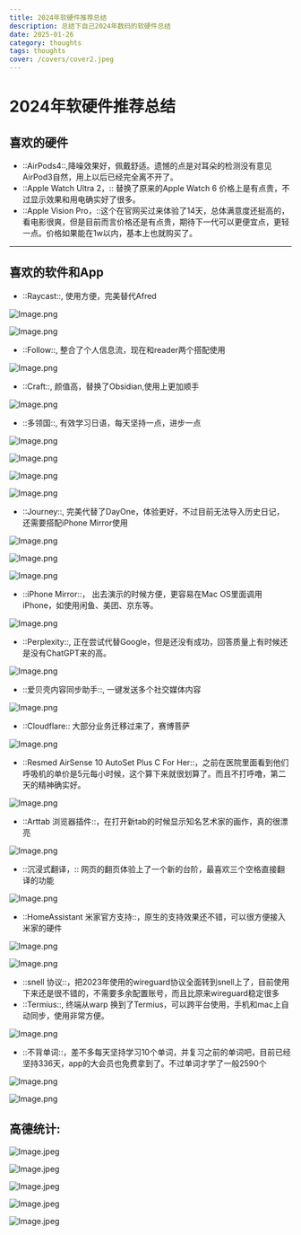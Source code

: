 ```yaml
---
title: 2024年软硬件推荐总结
description: 总结下自己2024年数码的软硬件总结
date: 2025-01-26
category: thoughts
tags: thoughts
cover: /covers/cover2.jpeg
---
```


# 2024年软硬件推荐总结

## 喜欢的硬件

* ::AirPods4::,降噪效果好，佩戴舒适。遗憾的点是对耳朵的检测没有意见AirPod3自然，用上以后已经完全离不开了。
* ::Apple Watch Ultra 2，:: 替换了原来的Apple Watch 6 价格上是有点贵，不过显示效果和用电确实好了很多。
* ::Apple Vision Pro，::这个在官网买过来体验了14天，总体满意度还挺高的，看电影很爽，但是目前而言价格还是有点贵，期待下一代可以更便宜点，更轻一点。价格如果能在1w以内，基本上也就购买了。

---

## 喜欢的软件和App

* ::Raycast::, 使用方便，完美替代Afred

![Image.png](https://res.craft.do/user/full/f3be568a-34ab-2b61-a799-bb5c9d6f8f77/doc/C3C162CD-9031-48A2-8A26-5EBFBBB44D9C/00C998EA-6C3B-40D2-8DFA-9D9B49645090_2/xqMONsPe5ALN0CqApcvs7l9QC6Nl1l9LkU67Y2VtZ9kz/Image.png)

![Image.png](https://res.craft.do/user/full/f3be568a-34ab-2b61-a799-bb5c9d6f8f77/doc/C3C162CD-9031-48A2-8A26-5EBFBBB44D9C/E219EB81-5D78-49E9-A2A7-D34A0DB5869E_2/FZw7zLg2cVKs3uxSoL8YsRxyssZiZubIrLJ5etSDkAMz/Image.png)

* ::Follow::, 整合了个人信息流，现在和reader两个搭配使用

![Image.png](https://res.craft.do/user/full/f3be568a-34ab-2b61-a799-bb5c9d6f8f77/doc/C3C162CD-9031-48A2-8A26-5EBFBBB44D9C/2D4FC539-AB35-4CE1-87DC-2DE3F8733459_2/mWd5REzOUzhxwQIKM6qZ7ZQkxbme45sJ6AQG8mJCxmYz/Image.png)

* ::Craft::, 颜值高，替换了Obsidian,使用上更加顺手

![Image.png](https://res.craft.do/user/full/f3be568a-34ab-2b61-a799-bb5c9d6f8f77/doc/C3C162CD-9031-48A2-8A26-5EBFBBB44D9C/FA390B6B-871D-48A8-BE4A-6E03C674F843_2/p41gEANAJnA1r8xynKVc1VlmFgdbQyVW6u6sXuk0H7Az/Image.png)

* ::多领国::, 有效学习日语，每天坚持一点，进步一点

![Image.png](https://res.craft.do/user/full/f3be568a-34ab-2b61-a799-bb5c9d6f8f77/doc/C3C162CD-9031-48A2-8A26-5EBFBBB44D9C/5084AD42-1ECA-4EA3-B2CF-8EB9BC5F73BC_2/mBhoj3MVXcoe1H4G7ed3OyG9jrIDLhaSpxhfD3KSFaAz/Image.png)

![Image.png](https://res.craft.do/user/full/f3be568a-34ab-2b61-a799-bb5c9d6f8f77/doc/C3C162CD-9031-48A2-8A26-5EBFBBB44D9C/655228FA-786A-41AE-A28F-13873AAE6B81_2/hm5prx6dXCgDu7uZj7C2v6HfXwJCzuwlbN9MVQEiCbAz/Image.png)

![Image.png](https://res.craft.do/user/full/f3be568a-34ab-2b61-a799-bb5c9d6f8f77/doc/C3C162CD-9031-48A2-8A26-5EBFBBB44D9C/CEE106FA-B634-403E-B7D3-E2D22EC93384_2/RcPdGUZkHydfuZ8uyZYmyQyJhyTQ6qXZ9YnspyPadOUz/Image.png)

![Image.png](https://res.craft.do/user/full/f3be568a-34ab-2b61-a799-bb5c9d6f8f77/doc/C3C162CD-9031-48A2-8A26-5EBFBBB44D9C/882C9268-89CF-44BF-BB85-F79F04B4A091_2/ZZeAQYkAx3j58qiX5ZzwpUNweie8Yh4mBpZZnTx2yXcz/Image.png)

* ::Journey::, 完美代替了DayOne，体验更好，不过目前无法导入历史日记，还需要搭配iPhone Mirror使用

![Image.png](https://res.craft.do/user/full/f3be568a-34ab-2b61-a799-bb5c9d6f8f77/doc/C3C162CD-9031-48A2-8A26-5EBFBBB44D9C/0343D644-C0A9-4077-9956-E128CDA9EEFD_2/o6IVDPVflPJU1nRCqj69n64m6YF5wiPN00M4y4xSprUz/Image.png)

![Image.png](https://res.craft.do/user/full/f3be568a-34ab-2b61-a799-bb5c9d6f8f77/doc/C3C162CD-9031-48A2-8A26-5EBFBBB44D9C/BF636675-8B44-4F45-92A6-7A01C4ED4852_2/CSwExIwFL831x2Y4VSvAL2iHHRiKGMka7wQ14vM2h6Az/Image.png)

![Image.png](https://res.craft.do/user/full/f3be568a-34ab-2b61-a799-bb5c9d6f8f77/doc/C3C162CD-9031-48A2-8A26-5EBFBBB44D9C/3397E327-BA6F-4C3B-96D8-9538CFA54E9C_2/33luPblL1JwRNjBzAS9aLJabnGbKCRCCwJcVlzvfV9gz/Image.png)

* ::iPhone Mirror::， 出去演示的时候方便，更容易在Mac OS里面调用iPhone，如使用闲鱼、美团、京东等。

![Image.png](https://res.craft.do/user/full/f3be568a-34ab-2b61-a799-bb5c9d6f8f77/doc/C3C162CD-9031-48A2-8A26-5EBFBBB44D9C/A15BF8F2-13E5-488B-8415-A0496A80FAEE_2/ST9LWngNdtxrxwYbVVmyxYVExf6Lma1rJagzQ2kxfHQz/Image.png)

* ::Perplexity::, 正在尝试代替Google，但是还没有成功，回答质量上有时候还是没有ChatGPT来的高。

![Image.png](https://res.craft.do/user/full/f3be568a-34ab-2b61-a799-bb5c9d6f8f77/doc/C3C162CD-9031-48A2-8A26-5EBFBBB44D9C/FF75BB97-9282-4961-B831-8144F6C2C3F1_2/go6Z9GQtZTL27A1pU5tVL87hNft6l8rklB594yii7xoz/Image.png)

* ::爱贝壳内容同步助手::, 一键发送多个社交媒体内容

![Image.png](https://res.craft.do/user/full/f3be568a-34ab-2b61-a799-bb5c9d6f8f77/doc/C3C162CD-9031-48A2-8A26-5EBFBBB44D9C/9AD96BED-4C98-401D-A189-A8BD93B2C51E_2/GMUgbktqyHyljpFq6zprEwJgV8ssBd2eF0NwdFUJTFsz/Image.png)

* ::Cloudflare:: 大部分业务迁移过来了，赛博菩萨

![Image.png](https://res.craft.do/user/full/f3be568a-34ab-2b61-a799-bb5c9d6f8f77/doc/C3C162CD-9031-48A2-8A26-5EBFBBB44D9C/D86BF075-F8AD-4B57-A00B-49D1BA9D575C_2/4xXOMGJHzUyNp5iclY2sJcVXyYAfpjBTleWAKTt880Iz/Image.png)

* ::Resmed AirSense 10 AutoSet Plus C For Her::，之前在医院里面看到他们呼吸机的单价是5元每小时候，这个算下来就很划算了。而且不打呼噜，第二天的精神确实好。

![Image.png](https://res.craft.do/user/full/f3be568a-34ab-2b61-a799-bb5c9d6f8f77/doc/C3C162CD-9031-48A2-8A26-5EBFBBB44D9C/90EADDA9-7271-4996-95C9-92130BDD649F_2/yAWqekDEOHgHXBP6xyWqfCJCey0yoHyCF21dJwitLPcz/Image.png)

* ::Arttab 浏览器插件::，在打开新tab的时候显示知名艺术家的画作，真的很漂亮

![Image.png](https://res.craft.do/user/full/f3be568a-34ab-2b61-a799-bb5c9d6f8f77/doc/C3C162CD-9031-48A2-8A26-5EBFBBB44D9C/A90E566B-A83D-44AE-A9D8-08773DC39382_2/yIBle1hsXttOJ70HaSBHqES1rPWTDuay2xEdEPgjN5Mz/Image.png)

* ::沉浸式翻译，:: 网页的翻页体验上了一个新的台阶，最喜欢三个空格直接翻译的功能

![Image.png](https://res.craft.do/user/full/f3be568a-34ab-2b61-a799-bb5c9d6f8f77/doc/C3C162CD-9031-48A2-8A26-5EBFBBB44D9C/97BF6DE8-AB67-4776-B775-9946FC253CED_2/81JdKnpkr4WIVrMl2Wt6OdteSE1lmuChB5MpwXTDo3wz/Image.png)

* ::HomeAssistant 米家官方支持::，原生的支持效果还不错，可以很方便接入米家的硬件

![Image.png](https://res.craft.do/user/full/f3be568a-34ab-2b61-a799-bb5c9d6f8f77/doc/C3C162CD-9031-48A2-8A26-5EBFBBB44D9C/6796DE5F-D30A-40FD-815D-E4A4BD0AB79E_2/R52O9H1JEz4NZsW95mrNydMGLcAkrU68I0GH7OtVm0oz/Image.png)

![Image.png](https://res.craft.do/user/full/f3be568a-34ab-2b61-a799-bb5c9d6f8f77/doc/C3C162CD-9031-48A2-8A26-5EBFBBB44D9C/D10AD741-2F18-4982-BBD9-4BBCF09CC054_2/QMAET4htngNzkFf3xOj1lXz9cdZkwCRt3Y5jvASOA5sz/Image.png)

* ::snell 协议::，把2023年使用的wireguard协议全面转到snell上了，目前使用下来还是很不错的，不需要多余配置账号，而且比原来wireguard稳定很多
* ::Termius::, 终端从warp 换到了Termius，可以跨平台使用，手机和mac上自动同步，使用非常方便。

![Image.png](https://res.craft.do/user/full/f3be568a-34ab-2b61-a799-bb5c9d6f8f77/doc/C3C162CD-9031-48A2-8A26-5EBFBBB44D9C/FE9E2695-B96F-40E3-9BA8-8DA86721E8A9_2/MULPy9cdjvIRUm9eh047eDTK14GtErfEpHraXREyDYQz/Image.png)

* ::不背单词::，差不多每天坚持学习10个单词，并复习之前的单词吧，目前已经坚持336天，app的大会员也免费拿到了。不过单词才学了一般2590个

![Image.png](https://res.craft.do/user/full/f3be568a-34ab-2b61-a799-bb5c9d6f8f77/doc/C3C162CD-9031-48A2-8A26-5EBFBBB44D9C/3DD162CB-703C-4FD2-B655-29DFC6CBCC30_2/IWezuUnJ2ceSdSp3SyA4kzYy4sUTk6HqaPxzL9tThI8z/Image.png)

![Image.png](https://res.craft.do/user/full/f3be568a-34ab-2b61-a799-bb5c9d6f8f77/doc/C3C162CD-9031-48A2-8A26-5EBFBBB44D9C/22F40772-7931-4869-AF1A-750C44498FF9_2/Z5Rfd49ffWqyvtJWk6Em4rThSTbCX1U4BUNvzZew3mAz/Image.png)

## 高德统计:

![Image.jpeg](https://res.craft.do/user/full/f3be568a-34ab-2b61-a799-bb5c9d6f8f77/doc/C3C162CD-9031-48A2-8A26-5EBFBBB44D9C/0AA55069-1354-440D-A20D-14EF78483AF3_2/NqOixwKUWmIBQ3bKg4WzoEPmQ97cTozyywyOPmwW9mcz/Image.jpeg)

![Image.jpeg](https://res.craft.do/user/full/f3be568a-34ab-2b61-a799-bb5c9d6f8f77/doc/C3C162CD-9031-48A2-8A26-5EBFBBB44D9C/AEA2BF0B-E6E0-449B-86DD-F0EB870C4577_2/rjL859dIG2EM1aXuuWYVrTPV9Rgxe9TTdxbMkxTZqvIz/Image.jpeg)

![Image.jpeg](https://res.craft.do/user/full/f3be568a-34ab-2b61-a799-bb5c9d6f8f77/doc/C3C162CD-9031-48A2-8A26-5EBFBBB44D9C/E5968AC4-C2DF-473D-99D5-50D002C6B95B_2/yFBfwvx2svWgmnFtIyeo6lXc2eM3a11NgyYFCJyFDC8z/Image.jpeg)

![Image.jpeg](https://res.craft.do/user/full/f3be568a-34ab-2b61-a799-bb5c9d6f8f77/doc/C3C162CD-9031-48A2-8A26-5EBFBBB44D9C/7EB4F886-2CD0-495A-885B-271B68E8E7BF_2/cvaBxprxC8EHCPf5pdZy4c4K6tBwLDvYHMg2CN9EUycz/Image.jpeg)

![Image.jpeg](https://res.craft.do/user/full/f3be568a-34ab-2b61-a799-bb5c9d6f8f77/doc/C3C162CD-9031-48A2-8A26-5EBFBBB44D9C/35316A93-5BB8-4FBF-879D-50101C274D03_2/IHF2OyyGlgL84g1xPV9VfpoC3fdxpLHuWscVfIp5giEz/Image.jpeg)

